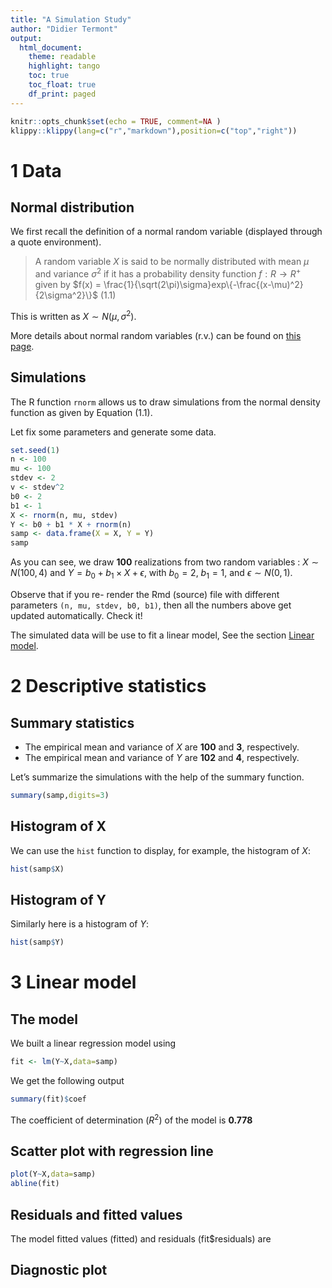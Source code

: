 ```yaml
---
title: "A Simulation Study"
author: "Didier Termont"
output: 
  html_document:
    theme: readable
    highlight: tango
    toc: true
    toc_float: true
    df_print: paged
---
```


```r
knitr::opts_chunk$set(echo = TRUE, comment=NA )
klippy::klippy(lang=c("r","markdown"),position=c("top","right"))
```
# 1 Data {.tabset .tabset-pills}

## Normal distribution

We first recall the definition of a normal random variable (displayed through a quote environment).

> A random variable $X$ is said to be normally distributed with mean $\mu$ and variance $\sigma^2$ if it has a probability density function $f:R→R^+$ given by
> $f(x) = \frac{1}{\sqrt(2\pi)\sigma}exp\{-\frac{(x-\mu)^2}{2\sigma^2}\}$ (1.1)

This is written as $X \sim N(\mu,\sigma^2)$.

More details about normal random variables (r.v.) can be found on [this page](https://en.wikipedia.org/wiki/Normal_distribution).

## Simulations

The R function `rnorm` allows us to draw simulations from the normal density function as given by Equation (1.1).

Let fix some parameters and generate some data.

```r
set.seed(1)
n <- 100
mu <- 100
stdev <- 2
v <- stdev^2
b0 <- 2
b1 <- 1
X <- rnorm(n, mu, stdev)
Y <- b0 + b1 * X + rnorm(n)
samp <- data.frame(X = X, Y = Y)
samp
```

As you can see, we draw **100** realizations from two random variables : $X \sim N(100, 4)$ and $Y=b_0+b_1×X+\epsilon$, with $b_0= 2$, $b_1= 1$, and $\epsilon \sim  N(0,1)$.

Observe that if you re- render the Rmd (source) file with different parameters `(n, mu, stdev, b0, b1)`, then all the numbers above get updated automatically. Check it!

The simulated data will be use to fit a linear model, See the section [Linear model](https://elghouch.github.io/LSTAT2030/Labs/Lab1/2E.html#ll).

# 2 Descriptive statistics {.tabset .tabset-pills}

## Summary statistics

* The empirical mean and variance of $X$ are **100** and **3**, respectively.
* The empirical mean and variance of $Y$ are **102** and **4**, respectively.

Let’s summarize the simulations with the help of the summary function.

```r
summary(samp,digits=3)
```

## Histogram of X

We can use the `hist` function to display, for example, the histogram of $X$:

```r
hist(samp$X)
```

## Histogram of Y

Similarly here is a histogram of $Y$:
```r
hist(samp$Y)
```

# 3 Linear model {.tabset .tabset-pills}

## The model

We built a linear regression model using
```r
fit <- lm(Y~X,data=samp)
```

We get the following output
```r
summary(fit)$coef
```

The coefficient of determination ($R^2$) of the model is **0.778**

## Scatter plot with regression line

```r
plot(Y~X,data=samp)
abline(fit)
```

## Residuals and fitted values

The model fitted values (fitted) and residuals (fit$residuals) are

## Diagnostic plot